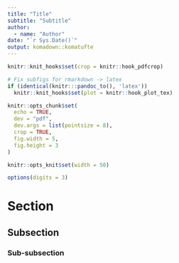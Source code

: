 ```yaml
---
title: "Title"
subtitle: "Subtitle"
author:
  - name: "Author"
date: "`r Sys.Date()`"
output: komadown::komatufte
---
```


```r
knitr::knit_hooks$set(crop = knitr::hook_pdfcrop)

# Fix subfigs for rmarkdown -> latex
if (identical(knitr:::pandoc_to(), 'latex'))
  knitr::knit_hooks$set(plot = knitr::hook_plot_tex)

knitr::opts_chunk$set(
  echo = TRUE,
  dev = "pdf",
  dev.args = list(pointsize = 8),
  crop = TRUE,
  fig.width = 5,
  fig.height = 3
)

knitr::opts_knit$set(width = 50)

options(digits = 3)
```

# Section

## Subsection

### Sub-subsection



